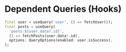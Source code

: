 # Dependent Queries (Hooks)

```dart
final user = useQuery('user', () => fetchUser());
final posts = useQuery(
  'posts:${user.data?.id}',
  () => fetchPosts(user.data!.id),
  options: QueryOptions(enabled: user.isSuccess),
);
```



